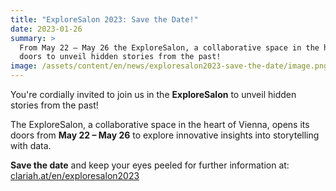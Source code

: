 ```yaml
---
title: "ExploreSalon 2023: Save the Date!"
date: 2023-01-26
summary: >
  From May 22 – May 26 the ExploreSalon, a collaborative space in the heart of Vienna, opens its
  doors to unveil hidden stories from the past!
image: /assets/content/en/news/exploresalon2023-save-the-date/image.png
---
```


You're cordially invited to join us in the **ExploreSalon** to unveil hidden stories from the past!

The ExploreSalon, a collaborative space in the heart of Vienna, opens its doors from **May 22 – May
26** to explore innovative insights into storytelling with data.

**Save the date** and keep your eyes peeled for further information at:
[clariah.at/en/exploresalon2023](/exploresalon2023/)
